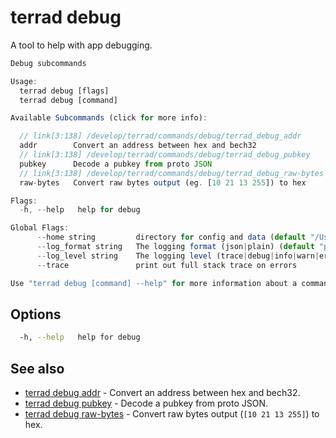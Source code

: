 # terrad debug

A tool to help with app debugging.

```js Terrad
Debug subcommands

Usage:
  terrad debug [flags]
  terrad debug [command]

Available Subcommands (click for more info):

  // link[3:138] /develop/terrad/commands/debug/terrad_debug_addr
  addr        Convert an address between hex and bech32
  // link[3:138] /develop/terrad/commands/debug/terrad_debug_pubkey
  pubkey      Decode a pubkey from proto JSON
  // link[3:138] /develop/terrad/commands/debug/terrad_debug_raw-bytes
  raw-bytes   Convert raw bytes output (eg. [10 21 13 255]) to hex

Flags:
  -h, --help   help for debug

Global Flags:
      --home string         directory for config and data (default "/Users/.terra")
      --log_format string   The logging format (json|plain) (default "plain")
      --log_level string    The logging level (trace|debug|info|warn|error|fatal|panic) (default "info")
      --trace               print out full stack trace on errors

Use "terrad debug [command] --help" for more information about a command.
```

## Options

```sh Terrad
  -h, --help   help for debug
```

## See also

* [terrad debug addr](./terrad_debug_addr.mdx)	 - Convert an address between hex and bech32. 
* [terrad debug pubkey](./terrad_debug_pubkey.mdx)	 - Decode a pubkey from proto JSON. 
* [terrad debug raw-bytes](./terrad_debug_raw-bytes.mdx)	 - Convert raw bytes output (`[10 21 13 255]`) to hex. 



